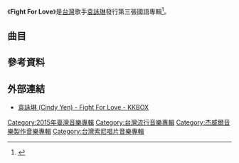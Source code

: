 {{Infobox album <!-- See Wikipedia:WikiProject_Albums -->
| name       = Fight For Love
| type       = [[專輯|專輯]]
| artist     = [[袁詠琳|袁詠琳]]
| cover      = 
<!-- 未知參數 | background = orange -->
| released   = 2015年2月6日
| recorded   = 
| genre      = [[華語流行音樂|華語流行音樂]]
| length     = 
| label      = [[杰威爾音樂|杰威爾音樂]]
| producer   = 袁咏琳
| prev_title = [[2_be_Different_(袁詠琳專輯)|2 be Different]]
| prev_year  = 2011
| next_title = [[此刻_正好(袁詠琳專輯)|此刻 正好]]
| next_year  = 2018
}}
《'''Fight For Love'''》是[[台灣|台灣]]歌手[[袁詠琳|袁詠琳]]發行第三張國語專輯<ref name="books">{{cite web|url=http://www.books.com.tw/exep/cdfile.php?item=0020184152|title=袁詠琳 / Fight For Love|publisher=books.com.tw|accessdate=2016-05-09|archive-date=2015-04-23|archive-url=https://web.archive.org/web/20150423132029/http://www.books.com.tw/exep/cdfile.php?item=0020184152|dead-url=no}}</ref>。

==曲目==
{{Tracklist
| headline     = CD
| total_length = 37:35

| all_music    = [[袁詠琳|袁詠琳]]
| all_producer = 袁詠琳

| title1       = Bad Boy
| lyrics1      = [[袁詠琳|袁詠琳]]/[[賴文亞|賴文亞]]
| arranger1    = [[袁詠琳|袁詠琳]]
| length1      = 3:17

| title2       = Come to Mami
| note2        = feat.[[廷廷|廷廷]]&[[嘎嘎|嘎嘎]]
| lyrics2      = [[袁詠琳|袁詠琳]]/[[賴文亞|賴文亞]]
| arranger2    = [[袁詠琳|袁詠琳]]
| length2      = 3:10

| title3       = 刺蝟的擁抱(韓劇[[來自星星的你|來自星星的你]]片尾曲)
| lyrics3      = [[深白色|深白色]]
| arranger3    = [[袁詠琳|袁詠琳]]
| length3      = 3:31

| title4       = 為愛戰鬥
| lyrics4      = [[袁詠琳|袁詠琳]]/[[冼佩瑾|冼佩瑾]]/[[羅宇軒|羅宇軒]]
| arranger4    = [[袁詠琳|袁詠琳]]
| length4      = 4:32

| title5       = 美麗
| lyrics5      = [[葛大為|葛大為]]
| arranger5    = [[袁詠琳|袁詠琳]]/[[劉偉德|劉偉德]]
| length5      = 4:21

| title6       = 小寶貝
| lyrics6      = [[易家揚|易家揚]]
| arranger6    = [[袁詠琳|袁詠琳]]
| length6      = 4:32

| title7       = 愛是黑白(電視劇[[黑暗中的笑臉|黑暗中的笑臉]]插曲)、(電影[[鬥艷|鬥艷]]主題曲)
| lyrics7      = [[張藍云|張藍云]]
| arranger7    = [[袁詠琳|袁詠琳]]
| length7      = 3:42

| title8       = Fly Tonight (2014泰迪熊台中樂活嘉年華主題曲)
| lyrics8      = [[楊迦安|楊迦安]]
| arranger8    = [[袁詠琳|袁詠琳]]/[[劉偉德|劉偉德]]
| length8      = 3:02

| title9       = 怎麼了
| lyrics9      = [[方文山|方文山]]
| arranger9    = [[周杰倫|周杰倫]]
| length9      = 3:52

| title10      = 有模有樣(康師傅 3 + 2 餅乾廣告曲)
| lyrics10     = [[袁詠琳|袁詠琳]]/[[張藍云|張藍云]]
| arranger10   = [[袁詠琳|袁詠琳]]
| length10     = 3:36
}}

==參考資料==
{{reflist}}

==外部連結==
*[https://www.kkbox.com/tw/tc/album/2Lw3Vfrv5uWhP20FLoah0091-index.html 袁詠琳 (Cindy Yen) - Fight For Love - KKBOX] {{Wayback|url=https://www.kkbox.com/tw/tc/album/2Lw3Vfrv5uWhP20FLoah0091-index.html |date=20211022211415 }}

[[Category:2015年臺灣音樂專輯|Category:2015年臺灣音樂專輯]]
[[Category:台灣流行音樂專輯|Category:台灣流行音樂專輯]]
[[Category:杰威爾音樂製作音樂專輯|Category:杰威爾音樂製作音樂專輯]]
[[Category:台灣索尼唱片音樂專輯|Category:台灣索尼唱片音樂專輯]]